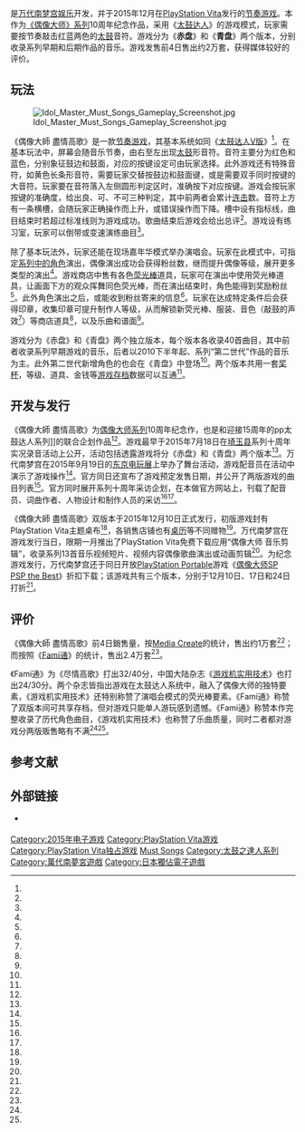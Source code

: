 {{NoteTA
| G1 = Games
}}
{{Infobox VG
| title = 偶像大師 盡情高歌 Presented by 太鼓达人
| japanese = THE iDOLM@STER MUST SONGS Presented by 太鼓の達人
| image = File:Idol Master Must Songs Boxart.jpeg
| caption = 红色基调的《赤盘》封面
| genre = [[节奏游戏|节奏]]
| platforms = [[PlayStation_Vita|PlayStation Vita]]
| developer = [[万代南梦宫娱乐|万代南梦宫娱乐]]
| publisher = 万代南梦宫娱乐
| director =
| producer =
| designer =
| writer =
| programmer =
| composer =
| artist =
| series = [[偶像大师系列|偶像大师系列]]
| engine =
| modes = [[单人电子游戏|单人]]
| released = {{vgrelease|JP|2015-12-10}}
}}

{{vgname|偶像大師 盡情高歌 Presented by 太鼓达人|ja=THE iDOLM@STER MUST SONGS Presented by 太鼓の達人}}是[[万代南梦宫娱乐|万代南梦宫娱乐]]开发，并于2015年12月在[[PlayStation_Vita|PlayStation Vita]]发行的[[节奏游戏|节奏游戏]]。本作为[[PROJECT_IM@S|《偶像大师》系列]]10周年纪念作品，采用《[[太鼓达人|太鼓达人]]》的游戏模式，玩家需要按节奏敲击红蓝两色的[[太鼓|太鼓]]音符。游戏分为《'''赤盘'''》和《'''青盘'''》两个版本，分别收录系列早期和后期作品的音乐。游戏发售前4日售出约2万套，获得媒体较好的评价。

== 玩法 ==
[[File:Idol_Master_Must_Songs_Gameplay_Screenshot.jpg|thumb]]

《偶像大師 盡情高歌》是一款[[节奏游戏|节奏游戏]]，其基本系统如同《[[太鼓达人|太鼓达人V版]]》<ref name="ucg_386_p60" />。在基本玩法中，屏幕会随音乐节奏，由右至左出现[[太鼓|太鼓]]形音符。音符主要分为红色和蓝色，分别象征鼓边和鼓面，对应的按键设定可由玩家选择。此外游戏还有特殊音符，如黄色长条形音符，需要玩家交替按鼓边和鼓面键，或是需要双手同时按键的大音符。玩家要在音符落入左侧圆形判定区时，准确按下对应按键。游戏会按玩家按键的准确度，给出良、可、不可三种判定，其中前两者会累计[[Combo_(电子游戏)|连击]]数。音符上方有一条横槽，会随玩家正确操作而上升，或错误操作而下降。槽中设有指标线，曲目结束时若超过标准线则为游戏成功。歌曲结束后游戏会给出总评<ref name="ucg_376_p44" />。游戏设有练习室，玩家可以倒带或变速演练曲目<ref name="gamer_20151120" />。

除了基本玩法外，玩家还能在现场嘉年华模式举办演唱会。玩家在此模式中，可指定[[偶像大師系列角色列表|系列中的角色]]演出，偶像演出成功会获得粉丝数，继而提升偶像等级，展开更多类型的演出<ref name="gamer_20151023" />。游戏商店中售有各色[[荧光棒|荧光棒]]道具，玩家可在演出中使用荧光棒道具，让画面下方的观众挥舞同色荧光棒，而在演出结束时，角色能得到奖励粉丝<ref name="tgbus_20151113" />。此外角色演出之后，或能收到粉丝寄来的信息<ref name="gamer_20151023" />。玩家在达成特定条件后会获得印章，收集印章可提升制作人等级，从而解锁新荧光棒、服装、音色（敲鼓的声效<ref name="gamer_20151120" />）等商店道具<ref name="gamer_20151023" />，以及乐曲和谱面<ref name="ucg_386_p60" />。

游戏分为《赤盘》和《青盘》两个独立版本，每个版本各收录40首曲目，其中前者收录系列早期游戏的音乐，后者以2010下半年起、系列“第二世代”作品的音乐为主。此外第二世代新增角色的也会在《青盘》中登场<ref name="gamer_20151023" />。两个版本共用一套[[PlayStation_Network#PlayStation_Trophies|奖杯]]，等级、道具、金钱等[[游戏存档|游戏存档]]数据可以互通<ref name="ucg_386_p60" />。

== 开发与发行 ==
《偶像大師 盡情高歌》为[[偶像大师系列|偶像大师系列]]10周年纪念作，也是和迎接15周年的pp太鼓达人系列]]的联合企划作品<ref name="4gamer_20150919" />。游戏最早于2015年7月18日在[[埼玉县|埼玉县]]系列十周年实况录音活动上公开，活动包括透露游戏将分《赤盘》和《青盘》两个版本<ref name="fami_20150718" />。万代南梦宫在2015年9月19日的[[东京电玩展|东京电玩展]]上举办了舞台活动，游戏配音员在活动中演示了游戏操作<ref name="fami_20150919b" />。官方同日还宣布了游戏预定发售日期，并公开了两版游戏的曲目列表<ref name="fami_20150919a" />。官方同时展开系列十周年采访企划，在本做官方网站上，刊载了配音员、词曲作者、人物设计和制作人员的采访<ref name="fami_20150919b" /><ref name="4gamer_20150919" />。

《偶像大師 盡情高歌》双版本于2015年12月10日正式发行，初版游戏封有PlayStation Vita主题桌布<ref name="official_special" />，各销售店铺也有[[桌历|桌历]]等不同赠物<ref name="official_shop" />。万代南梦宫在游戏发行当日，限期一月推出了PlayStation Vita免费下载应用“偶像大师 音乐剪辑”，收录系列13首音乐视频短片、视频内容偶像歌曲演出或动画剪辑<ref name="psblog_20151120" />。为纪念游戏发行，万代南梦宫还于同日开放[[PlayStation_Portable|PlayStation Portable]]游戏《[[偶像大师SP|偶像大师SP PSP the Best]]》折扣下载；该游戏共有三个版本，分别于12月10日、17日和24日打折<ref name="fami_20151208" />。

== 评价 ==
《偶像大師 盡情高歌》前4日銷售量，按[[Media_Create|Media Create]]的统计，售出约1万套<ref name="dengeki_20151217" />；而按照《[[Fami通|Fami通]]》的统计，售出2.4万套<ref name="fami_20151220" />。

《Fami通》为《尽情高歌》打出32/40分，中国大陆杂志《[[游戏机实用技术|游戏机实用技术]]》也打出24/30分。两个杂志皆指出游戏在太鼓达人系统中，融入了偶像大师的独特要素，《游戏机实用技术》还特别称赞了演唱会模式的荧光棒要素。《Fami通》称赞了双版本间可共享存档，但对游戏只能单人游玩感到遗憾。《Fami通》称赞本作完整收录了历代角色曲目，《游戏机实用技术》也称赞了乐曲质量，同时二者都对游戏分两版贩售略有不满<ref name="tgbus_20151201" /><ref name="ucg_386_p12" />。

== 参考文献 ==

{{reflist|28em|refs=

<ref name="ucg_386_p60">{{cite journal | title = 偶像大师 纵情高歌 赤盘/青盘 | journal = 游戏机实用技术 | issn = 1008-0600 | publisher = 游戏机实用技术杂志社 | author1 = 哪尼 | page = 60{{一字线}}61 | issue = 386 | date = 2016-01-16 }}</ref>

<ref name="ucg_376_p44">{{cite journal | title = 太鼓之达人 V version| journal = 游戏机实用技术 | issn = 1008-0600 | publisher = 游戏机实用技术杂志社 | author1 = 哪尼 | page = 44 | issue = 376 | date = 2015-06-26 }}</ref>

<ref name="gamer_20151120">{{Cite web|url=http://gnn.gamer.com.tw/6/124126.html|accessdate=2016-01-08|title=《偶像大師 Must Songs》開能穿上偶像服裝的「搭配」功能等新情報|publisher=[[巴哈姆特電玩資訊站|巴哈姆特電玩資訊站]]|date=2015-11-20|language=zh-tw|archive-date=2016-03-08|archive-url=https://web.archive.org/web/20160308022958/http://gnn.gamer.com.tw/6/124126.html|dead-url=no}}</ref>

<ref name="gamer_20151023">{{Cite web|url=http://gnn.gamer.com.tw/8/122728.html|accessdate=2016-01-08|title=PS Vita《偶像大師 Must Songs 赤盤 / 青盤》公開新情報 簡介遊戲內容|publisher=[[巴哈姆特電玩資訊站|巴哈姆特電玩資訊站]]|date=2015-10-23|language=zh-tw|archive-date=2016-09-30|archive-url=https://web.archive.org/web/20160930035326/http://gnn.gamer.com.tw/8/122728.html|dead-url=no}}</ref>

<ref name="tgbus_20151113">{{Cite web|url=http://psv.tgbus.com/news/video/201511/20151113104605.shtml|accessdate=2016-01-08|title=《偶像大师 尽情高歌 红盘/蓝盘》演出荧光棒系统介绍PV|date=2015-11-13|publisher=[[電玩巴士|電玩巴士]]|language=zh-cn|deadurl=yes|archiveurl=https://web.archive.org/web/20151202214910/http://psv.tgbus.com/news/video/201511/20151113104605.shtml|archivedate=2015-12-02}}</ref>

<ref name="fami_20150718">{{cite web|script-title=ja:『アイマス』のリズムゲーム『THE IDOLM@STER MUST SONGS 赤盤/青盤』、PS Vitaで登場！　『太鼓の達人』のシステムを採用|url=http://www.famitsu.com/news/201507/18083770.html|website=famitsu.com|publisher=Kadokawa Dwango Corporation|accessdate=2015-10-29|language=ja|date=2015-07-18|archive-date=2020-03-20|archive-url=https://web.archive.org/web/20200320010916/https://www.famitsu.com/news/201507/18083770.html|dead-url=no}}</ref>

<ref name="fami_20150919a">{{cite web|script-title=ja:『アイドルマスター マストソングス 赤盤/青盤』2015年12月10日発売決定　収録曲情報も公開|url=http://www.famitsu.com/news/201509/19089133.html|website=famitsu.com|publisher=Kadokawa Dwango Corporation|accessdate=2015-10-29|language=ja|format=2015-09-19|archive-date=2020-11-09|archive-url=https://web.archive.org/web/20201109172849/https://www.famitsu.com/news/201509/19089133.html|dead-url=no}}</ref>

<ref name="fami_20150919b">{{cite web|author1=北口徒歩2分|script-title=ja:『アイマス』ステージイベント 今井麻美さんがゲームそっちのけで『arcadia』を熱唱 『スターライトステージ』新アイドル情報も【TGS2015】|url=http://www.famitsu.com/news/201509/19089138.html|website=famitsu.com|publisher=Kadokawa Dwango Corporation|accessdate=2015-10-29|language=ja|date=2015-09-19|archive-date=2020-08-10|archive-url=https://web.archive.org/web/20200810025621/https://www.famitsu.com/news/201509/19089138.html|dead-url=no}}</ref>

<ref name="4gamer_20150919">{{cite web|author1=松本隆一|script-title=ja:［TGS 2015］「アイドルマスター マストソングス」の発売が2015年12月10日に決定。そのほかいろいろ新情報満載だったライブステージの模様をレポート|url=http://www.4gamer.net/games/310/G031031/20150919060/|website=4gamer.net|publisher=Aetas, Inc.|accessdate=2015-10-29|language=ja|date=2015-09-19|archive-date=2020-10-29|archive-url=https://web.archive.org/web/20201029000750/https://www.4gamer.net/games/310/G031031/20150919060/|dead-url=no}}</ref>

<ref name="official_special">{{Cite web|url=http://mustsongs.idolmaster.jp/privilege/special.php|accessdate=2016-01-08|script-title=ja:特典-初回封入特典|website=THE IDOLM@STER MUST SONGS 赤盤/青盤 ｜ バンダイナムコエンターテインメント公式サイト|publisher=[[萬代南夢宮遊戲|萬代南夢宮遊戲]]|language=ja|archive-date=2016-09-17|archive-url=https://web.archive.org/web/20160917230705/http://mustsongs.idolmaster.jp/privilege/special.php|dead-url=no}}</ref>

<ref name="official_shop">{{Cite web|url=http://mustsongs.idolmaster.jp/privilege/shop.php|accessdate=2016-01-08|script-title=ja:特典-店鋪別オリジナル特典|website=THE IDOLM@STER MUST SONGS 赤盤/青盤 ｜ バンダイナムコエンターテインメント公式サイト|publisher=[[萬代南夢宮遊戲|萬代南夢宮遊戲]]|language=ja|archive-date=2019-09-11|archive-url=https://web.archive.org/web/20190911012447/http://mustsongs.idolmaster.jp/privilege/shop.php|dead-url=no}}</ref>

<ref name="psblog_20151120">{{cite web | url = http://www.jp.playstation.com/blog/detail/1944/20151120-imas.html | script-title = ja:『アイドルマスター ミュージッククリップス』期間限定・無料配信決定！ | publisher = Sony Computer Entertainment Inc. | website = PlayStation Blog | date = 2015-11-20 | language = ja | accessdate = 2016-01-09 | archive-date = 2019-10-11 | archive-url = https://web.archive.org/web/20191011172818/https://www.jp.playstation.com/blog/detail/1944/20151120-imas.html | dead-url = no }}</ref>

<ref name="fami_20151208">{{Cite web|url=http://www.famitsu.com/news/201512/08094822.html|accessdate=2016-01-08|script-title=ja:『アイドルマスター マストソングス』発売記念で『アイドルマスターSP PSP the Best』の1日だけのディスカウントキャンペーン決定！|publisher=[[Fami通|Fami通]]|date=2015-12-08|language=ja|archive-date=2020-08-09|archive-url=https://web.archive.org/web/20200809182028/https://www.famitsu.com/news/201512/08094822.html|dead-url=no}}</ref>

<ref name="dengeki_20151217">{{cite web | url = http://dengekionline.com/elem/000/001/181/1181565/ | script-title = ja:【週間ソフト販売ランキング TOP50】『モンハンクロス』が実売ベースのダブルミリオンを突破！（12月7～13日） | publisher = Kadokawa Corporation | accessdate = 2016-01-07 | language = ja | archive-date = 2017-06-23 | archive-url = https://web.archive.org/web/20170623091632/http://dengekionline.com/elem/000/001/181/1181565/ | dead-url = no }}</ref>

<ref name="fami_20151220">{{Cite web|url=http://www.famitsu.com/biz/ranking/|accessdate=2016-01-08|archiveurl=https://web.archive.org/web/20151220020623/http://www.famitsu.com/biz/ranking/|archivedate=2015-12-20|script-title=ja:販売本数ランキング TOP30|publisher=[[Fami通|Fami通]]|date=2015-12-13|language=ja|dead-url=no}}</ref>

<ref name="tgbus_20151201">{{Cite web|url=http://ps4.tgbus.com/news/201512/20151201114725.shtml|accessdate=2015-12-01|title=Fami通新作评语概要 命运石之门0与N+格斗等|publisher=[[电玩巴士|电玩巴士]]|date=2015-12-01|language=zh-hans|archive-url=https://web.archive.org/web/20151204015834/http://ps4.tgbus.com/news/201512/20151201114725.shtml|archive-date=2015-12-04|dead-url=yes}}</ref>

<ref name="ucg_386_p12">{{cite journal | title = 黄金眼 | journal = 游戏机实用技术 | issn = 1008-0600 | publisher = 游戏机实用技术杂志社 | author1 = 哪尼 | author2 = 初心者 | author3 = 乙太 | page = 12 | issue = 386 | date = 2016-01-16 }}</ref>

}}

== 外部链接 ==

* {{Official website|http://mustsongs.idolmaster.jp/}} {{ja icon}}

{{PROJECT IM@S}}

{{DEFAULTSORT:Idol Master Must Songs}}
[[Category:2015年电子游戏|Category:2015年电子游戏]]
[[Category:PlayStation_Vita游戏|Category:PlayStation Vita游戏]]
[[Category:PlayStation_Vita独占游戏|Category:PlayStation Vita独占游戏]]
[[Category:偶像大师系列电子游戏|Must Songs]]
[[Category:太鼓之達人系列|Category:太鼓之達人系列]]
[[Category:萬代南夢宮遊戲|Category:萬代南夢宮遊戲]]
[[Category:日本獨佔電子遊戲|Category:日本獨佔電子遊戲]]